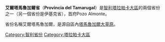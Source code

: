 {{Expand|time=2013-02-14T08:25:06+00:00 }}
'''艾爾塔馬魯加爾省'''（'''Provincia del Tamarugal'''）是[[智利|智利]][[塔拉帕卡大區|塔拉帕卡大區]]的兩個省份之一（另一個省份是伊基克省），首府Pozo Almonte。

省份名稱艾爾塔馬魯加爾，是源自區內[[塔馬魯加爾大草原|塔馬魯加爾大草原]]。

{{coord|20|15|34|S|69|47|10|W|source:eswiki_region:CL|display=title}}
{{智利省份}}
{{DEFAULTSORT:Tamarugal}}
[[Category:智利省份|Category:智利省份]]
[[Category:塔拉帕卡大區|Category:塔拉帕卡大區]]

{{geo-stub}}